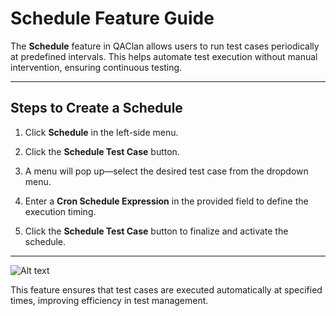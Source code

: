 # Schedule Feature Guide

The **Schedule** feature in QAClan allows users to run test cases periodically at predefined intervals. This helps automate test execution without manual intervention, ensuring continuous testing.

---

## Steps to Create a Schedule

1. Click **Schedule** in the left-side menu.

2. Click the **Schedule Test Case** button.

3. A menu will pop up—select the desired test case from the dropdown menu.

4. Enter a **Cron Schedule Expression** in the provided field to define the execution timing.

5. Click the **Schedule Test Case** button to finalize and activate the schedule.

---

![Alt text](/images/web/schedule.png)

This feature ensures that test cases are executed automatically at specified times, improving efficiency in test management.
